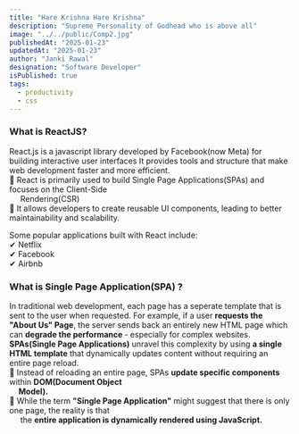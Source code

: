 ```yaml
---
title: "Hare Krishna Hare Krishna"
description: "Supreme Personality of Godhead who is above all"
image: "../../public/Comp2.jpg"
publishedAt: "2025-01-23"
updatedAt: "2025-01-23"
author: "Janki Rawal"
designation: "Software Developer"
isPublished: true
tags: 
  - productivity
  - css
---
```


### What is ReactJS?

React.js is a javascript library developed by Facebook(now Meta) for building interactive user interfaces
It provides tools and structure that make web development faster and more efficient. <br/>
🔹 React is primarily used to build Single Page Applications(SPAs) and focuses on the Client-Side <br />
&nbsp;&nbsp;&nbsp;&nbsp; Rendering(CSR) <br/>
🔹 It allows developers to create reusable UI components, leading to better maintainability and scalability. <br/>

Some popular applications built with React include:<br/>
✔ Netflix <br/>
✔ Facebook <br/>
✔ Airbnb <br/>

### What is Single Page Application(SPA) ?
In traditional web development, each page has a seperate template that is sent to the user when requested.
For example, if a user <strong> requests the "About Us" Page</strong>, the server sends back an entirely
new HTML page which can <strong> degrade the performance </strong> - especially for complex websites. <br/>
<strong>SPAs(Single Page Applications)</strong> unravel this complexity by using 
<strong>a single HTML template</strong> that dynamically updates content without 
requiring an entire page reload. <br/>
🔹 Instead of reloading an entire page, SPAs <strong>update specific components</strong> within 
<strong>DOM(Document Object <br/> &nbsp;&nbsp;&nbsp;&nbsp; Model).</strong> <br/>
🔹 While the term <strong>"Single Page Application"</strong> might suggest that there is only one page, the reality
 is that<br/> &nbsp;&nbsp;&nbsp;&nbsp; the <strong> entire application is dynamically rendered using JavaScript.</strong>
 
